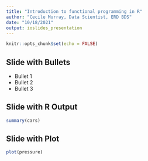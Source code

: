 ```yaml
---
title: "Introduction to functional programming in R"
author: "Cecile Murray, Data Scientist, ERD BDS"
date: "10/18/2021"
output: ioslides_presentation
---
```


```r
knitr::opts_chunk$set(echo = FALSE)
```


## Slide with Bullets

- Bullet 1
- Bullet 2
- Bullet 3

## Slide with R Output

```r
summary(cars)
```

## Slide with Plot

```r
plot(pressure)
```

